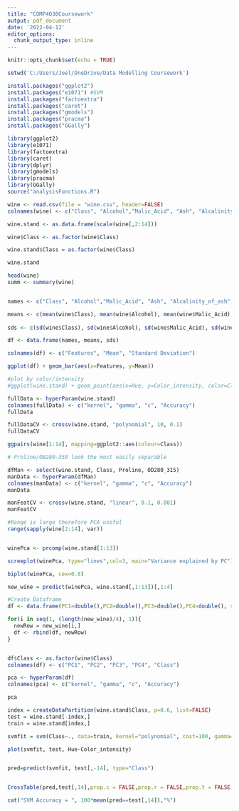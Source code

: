 ---
title: "COMP4030Coursework"
output: pdf_document
date: '2022-04-12'
editor_options: 
  chunk_output_type: inline
---

```{r setup, include=FALSE}
knitr::opts_chunk$set(echo = TRUE)
```

```{r setwd}

setwd('C:/Users/Joel/OneDrive/Data Modelling Coursework')

```

```{r installs}
install.packages("ggplot2")
install.packages("e1071") #SVM
install.packages("factoextra")
install.packages("caret")
install.packages("gmodels")
install.packages("pracma")
install.packages("GGally")
```
```{r libraries}

library(ggplot2)
library(e1071)
library(factoextra)
library(caret)
library(dplyr)
library(gmodels)
library(pracma)
library(GGally)
source("analysisFunctions.R")
```

```{r readData}

wine <- read.csv(file = "wine.csv", header=FALSE)
colnames(wine) <- c("Class", "Alcohol","Malic_Acid", "Ash", "Alcalinity_of_ash", "Magnesium", "Total_phenols", "Flavanoids", "Nonflavanoid_phenols", "Proanthocyanins", "Color_intensity", "Hue", "OD280_315", "Proline")
```

```{r normalisation}

wine.stand <- as.data.frame(scale(wine[,2:14]))

wine$Class <- as.factor(wine$Class)

wine.stand$Class = as.factor(wine$Class)

wine.stand
```

```{r exploration}

head(wine)
summ <- summary(wine)


names <- c("Class", "Alcohol","Malic_Acid", "Ash", "Alcalinity_of_ash", "Magnesium", "Total_phenols", "Flavanoids", "Nonflavanoid_phenols", "Proanthocyanins", "Color_intensity", "Hue", "OD280_315", "Proline")

means <- c(mean(wine$Class), mean(wine$Alcohol), mean(wine$Malic_Acid), mean(wine$Ash), mean(wine$Alcalinity_of_ash), mean(wine$Magnesium), mean(wine$Total_phenols), mean(wine$Flavanoids), mean(wine$Nonflavanoid_phenols), mean(wine$Proanthocyanins), mean(wine$Color_intensity), mean(wine$Hue), mean(wine$OD280_315), mean(wine$Proline))
  
sds <- c(sd(wine$Class), sd(wine$Alcohol), sd(wine$Malic_Acid), sd(wine$Ash), sd(wine$Alcalinity_of_ash), sd(wine$Magnesium), sd(wine$Total_phenols), sd(wine$Flavanoids), sd(wine$Nonflavanoid_phenols), sd(wine$Proanthocyanins), sd(wine$Color_intensity), sd(wine$Hue), sd(wine$OD280_315), sd(wine$Proline))

df <- data.frame(names, means, sds)

colnames(df) <- c("Features", "Mean", "Standard Deviation")

ggplot(df) + geom_bar(aes(x=Features, y=Mean)) 

#plot by color/intensity
#ggplot(wine.stand) + geom_point(aes(x=Hue, y=Color_intensity, color=Class))
```

```{r full}

fullData <- hyperParam(wine.stand)
colnames(fullData) <- c("kernel", "gamma", "c", "Accuracy")
fullData

fullDataCV <- crossv(wine.stand, "polynomial", 10, 0.1)
fullDataCV

```

```{r manualFeatureSelection}

ggpairs(wine[1:14], mapping=ggplot2::aes(colour=Class))

# Proline/OB280-350 look the most easily separable

dfMan <- select(wine.stand, Class, Proline, OD280_315)
manData <- hyperParam(dfMan)
colnames(manData) <- c("kernel", "gamma", "c", "Accuracy")
manData

manFeatCV <- crossv(wine.stand, "linear", 0.1, 0.001)
manFeatCV

```


```{r pcaFull}

#Range is large therefore PCA useful
range(sapply(wine[2:14], var))


winePca <- prcomp(wine.stand[1:13])

screeplot(winePca, type="lines",col=3, main="Variance explained by PC")

biplot(winePca, cex=0.8)

new_wine = predict(winePca, wine.stand[,1:13])[,1:4]

#Create Dataframe
df <- data.frame(PC1=double(),PC2=double(),PC3=double(),PC4=double(), stringsAsFactors = FALSE)

for(i in seq(1, (length(new_wine)/4), 1)){
  newRow = new_wine[i,]
  df <- rbind(df, newRow)
}


df$Class <- as.factor(wine$Class)
colnames(df) <- c("PC1", "PC2", "PC3", "PC4", "Class")

pca <- hyperParam(df)
colnames(pca) <- c("kernel", "gamma", "c", "Accuracy")

pca

```


```{r svm}

index = createDataPartition(wine.stand$Class, p=0.6, list=FALSE)
test = wine.stand[-index,]
train = wine.stand[index,]

svmfit = svm(Class~., data=train, kernel="polynomial", cost=100, gamma=100, scale=FALSE)

plot(svmfit, test, Hue~Color_intensity)


pred=predict(svmfit, test[,-14], type="Class")


CrossTable(pred,test[,14],prop.c = FALSE,prop.r = FALSE,prop.t = FALSE,prop.chisq = FALSE,dnn=c("predicted Y","True Y"))

cat("SVM Accuracy = ", 100*mean(pred==test[,14]),"%")

```

